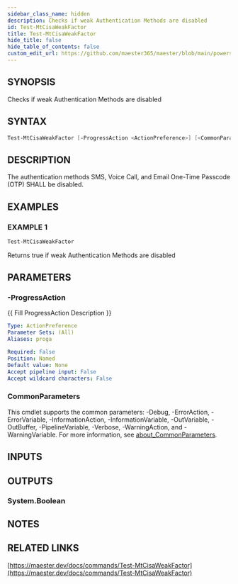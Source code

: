 ```yaml
---
sidebar_class_name: hidden
description: Checks if weak Authentication Methods are disabled
id: Test-MtCisaWeakFactor
title: Test-MtCisaWeakFactor
hide_title: false
hide_table_of_contents: false
custom_edit_url: https://github.com/maester365/maester/blob/main/powershell/public/Test-MtCisaWeakFactor.ps1
---
```


## SYNOPSIS

Checks if weak Authentication Methods are disabled

## SYNTAX

```powershell
Test-MtCisaWeakFactor [-ProgressAction <ActionPreference>] [<CommonParameters>]
```

## DESCRIPTION

The authentication methods SMS, Voice Call, and Email One-Time Passcode (OTP) SHALL be disabled.

## EXAMPLES

### EXAMPLE 1

```powershell
Test-MtCisaWeakFactor
```

Returns true if weak Authentication Methods are disabled

## PARAMETERS

### -ProgressAction

\{\{ Fill ProgressAction Description \}\}

```yaml
Type: ActionPreference
Parameter Sets: (All)
Aliases: proga

Required: False
Position: Named
Default value: None
Accept pipeline input: False
Accept wildcard characters: False
```

### CommonParameters

This cmdlet supports the common parameters: -Debug, -ErrorAction, -ErrorVariable, -InformationAction, -InformationVariable, -OutVariable, -OutBuffer, -PipelineVariable, -Verbose, -WarningAction, and -WarningVariable. For more information, see [about_CommonParameters](http://go.microsoft.com/fwlink/?LinkID=113216).

## INPUTS

## OUTPUTS

### System.Boolean

## NOTES

## RELATED LINKS

[https://maester.dev/docs/commands/Test-MtCisaWeakFactor](https://maester.dev/docs/commands/Test-MtCisaWeakFactor)
